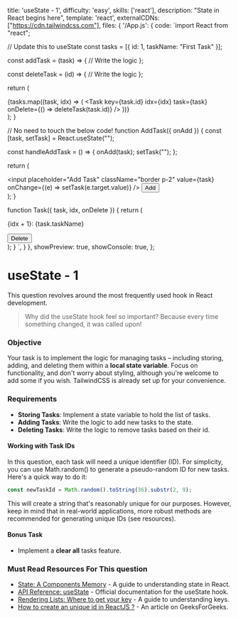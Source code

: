   title: 'useState - 1',
  difficulty: 'easy',
  skills: ['react'],
  description:
    "State in React begins here",
  template: 'react',
  externalCDNs: ["https://cdn.tailwindcss.com"],
  files: {
    '/App.js': {
      code: `import React from "react";

  // Update this to useState
  const tasks = [{ id: 1, taskName: "First Task" }];

  const addTask = (task) => {
    // Write the logic
  };

  const deleteTask = (id) => {
    // Write the logic
  };

  return (
    <div className="px-4 py-2">
      <AddTask onAdd={addTask} />
      {tasks.map((task, idx) => (
        <Task
          key={task.id}
          idx={idx}
          task={task}
          onDelete={() => deleteTask(task.id)}
        />
      ))}
    </div>
  );
}

// No need to touch the below code!
function AddTask({ onAdd }) {
  const [task, setTask] = React.useState("");

  const handleAddTask = () => {
    onAdd(task);
    setTask("");
  };

  return (
    <div className="mb-4">
      <input
        placeholder="Add Task"
        className="border p-2"
        value={task}
        onChange={(e) => setTask(e.target.value)}
      />
      <button
        onClick={handleAddTask}
        className="bg-green-500 p-2 border border-green-500 text-white"
      >
        Add
      </button>
    </div>
  );
}

function Task({ task, idx, onDelete }) {
  return (
    <div className="flex items-center my-2">
      <p className="p-2 border border-blue-500">
        {idx + 1}: {task.taskName}
      </p>
      <button
        onClick={onDelete}
        className="bg-red-500 p-2 border border-red-500 text-white"
      >
        Delete
      </button>
    </div>
  );
}
`,
    }
  },
  showPreview: true,
  showConsole: true,
};


# useState - 1

This question revolves around the most frequently used hook in React development.

> Why did the useState hook feel so important? Because every time something changed, it was called upon!

### Objective
Your task is to implement the logic for managing tasks – including storing, adding, and deleting them within a **local state variable**. Focus on functionality, and don't worry about styling, although you're welcome to add some if you wish. TailwindCSS is already set up for your convenience.

### Requirements
- **Storing Tasks**: Implement a state variable to hold the list of tasks.
- **Adding Tasks**: Write the logic to add new tasks to the state.
- **Deleting Tasks**: Write the logic to remove tasks based on their id.

#### Working with Task IDs
In this question, each task will need a unique identifier (ID). For simplicity, you can use Math.random() to generate a pseudo-random ID for new tasks. Here's a quick way to do it:

```javascript
const newTaskId = Math.random().toString(36).substr(2, 9);
```
This will create a string that's reasonably unique for our purposes. However, keep in mind that in real-world applications, more robust methods are recommended for generating unique IDs (see resources).

#### Bonus Task
- Implement a **clear all** tasks feature.

### Must Read Resources For This question
- <a target="_blank" href="https://react.dev/learn/state-a-components-memory">State: A Components Memory</a> -  A guide to understanding state in React.
- <a target="_blank" href="https://react.dev/reference/react/useState">API Reference: useState</a> - Official documentation for the useState hook.
- <a target="_blank" href="https://react.dev/learn/rendering-lists#where-to-get-your-key">Rendering Lists: Where to get your key</a> - A guide to understanding keys.
- <a target="_blank" href="https://www.geeksforgeeks.org/how-to-create-an-unique-id-in-reactjs/">How to create an unique id in ReactJS ?</a> - An article on GeeksForGeeks.